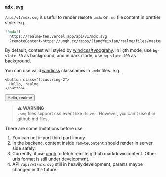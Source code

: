 ### `mdx.svg`

`/api/v1/mdx.svg` is useful to render remote `.mdx` or `.md` file content in prettier style. e.g.

```md
![mdx](
  https://realme-ten.vercel.app/api/v1/mdx.svg
  ?remoteContent=https://ungh.cc/repos/JiangWeixian/realme/files/master/docs/mdx.mdx
```

By default, content will styled by [windicss/typograhy](https://windicss.org/plugins/official/typography.html). In ligth mode, use `bg-slate-50` as background, and in dark mode, use `bg-slate-900` as background.

You can use valid [windicss](https://windicss.org/) classnames in `.mdx` files. e.g.

```tsx
<button class="focus:ring-2">
  Hello, realme
</button>
```

<button class="px-4 py-2 font-semibold text-sm bg-white text-slate-700 border border-slate-300 rounded-md shadow-sm ring-violet-300 ring-offset-2 ring-offset-slate-50 focus:outline-none focus:ring-2 dark:bg-slate-700 dark:text-slate-200 dark:border-transparent">
  Hello, realme
</button>

> **⚠️ WARNING**  
`.svg` files support css event like `:hover`. However, you can't use it in github md files.

There are some limitations before use:

1. You can not import third part library
2. In the backend, content inside `remoteContent` should render in server side safely. 
3. Currently, it use [ungh](https://github.com/unjs/ungh) to fetch remote github markdown content. Other urls format is still under development.
4. API `/api/v1/mdx.svg` still in heavily development, params maybe changed in the future.